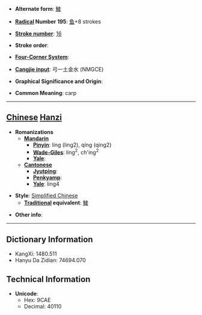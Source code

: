 * '''Alternate form''': [[鯪]]

* '''[[Wiktionary:Chinese radical index| Radical]] Number 195''': [[Wiktionary:Chinese radical index 鱼|鱼]]+8 strokes

* '''[[Wiktionary:Chinese total strokes index|Stroke number]]''': [[Wiktionary:Chinese total strokes index 16|16]]

* '''Stroke order''': 

* '''[[Wiktionary:Chinese four corner index|Four-Corner System]]''': 

* '''[[Wiktionary:Chinese Cangjie index|Cangjie input]]''': 弓一土金水 (NMGCE)

* '''Graphical Significance and Origin''': 

* '''Common Meaning''': carp

----

== [[Chinese]] [[Hanzi]] ==

* '''Romanizations'''
** '''[[Mandarin]]'''
*** '''[[Pinyin]]''': líng (ling2), qíng (qing2)
*** '''[[Wade-Giles]]''': ling<sup>2</sup>, ch'ing<sup>2</sup>
*** '''[[Yale]]''': 
** '''[[Cantonese]]'''
*** '''[[Jyutping]]''':
*** '''[[Penkyamp]]''': 
*** '''[[Yale]]''': ling4

* '''Style''': [[Simplified Chinese]] 
** '''[[Traditional Chinese|Traditional]] equivalent''': [[鯪]]

* '''Other info''': 

----

== Dictionary Information ==

* KangXi: 1480.511
* Hanyu Da Zidian: 74694.070

== Technical Information ==

* '''Unicode''':
** Hex: 9CAE
** Decimal: 40110